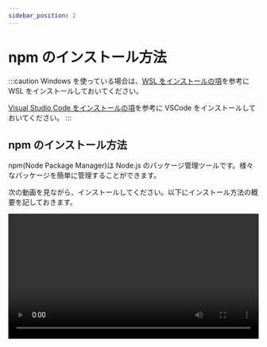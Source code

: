 ```yaml
---
sidebar_position: 2
---
```



# npm のインストール方法

:::caution
Windows を使っている場合は、[WSL をインストールの項](/docs/04extras/01wsl/)を参考に WSL をインストールしておいてください。

[Visual Studio Code をインストールの項](/docs/04extras/02vscode/)を参考に VSCode をインストールしておいてください。
:::

## npm のインストール方法

npm(Node Package Manager)は Node.js のパッケージ管理ツールです。様々なパッケージを簡単に管理することができます。

次の動画を見ながら、インストールしてください。以下にインストール方法の概要を記しておきます。

<video src={installNpm} controls width="100%" />

まず、はじめに nvm(Node Version Manager) という Node.js のバージョン管理ツールをインストールします。

- [nvm のウェブサイトの Install & Update Script の項](https://github.com/nvm-sh/nvm#install--update-script)に書かれているスクリプトをターミナル上で実行しましょう。2022 年 12 月現在では、次のようなスクリプトが書いてあります。

  ```shell
  curl -o- https://raw.githubusercontent.com/nvm-sh/nvm/v0.39.3/install.sh | bash
  ```

- ターミナルを再起動しましょう。ターミナル上で `exit` と入力して、ターミナルをもう一度開くことで再起動ができます。※ターミナルを再起動させないと次のコマンドを実行したときにエラーが出ます。

- 次のコマンドを実行してください。これは、nvm のバージョンを確認するコマンドです。

  ```shell
  nvm -v
  ```

- 次のように表示されたら、成功です。

  ```shell
  0.39.3
  ```

次に、nvm を用いて Node.js の安定版（LTS）をインストールします。

- 次のコマンドを実行してください。これは、Node.js の安定版（LTS）をインストールするコマンドです。

  ```shell
  nvm install --lts
  ```

- 次のコマンドを実行してください。これは、Node.js のバージョンを確認するコマンドです。

  ```shell
  node -v
  ```

- 次のように表示されたら、成功です。※2022 年 11 月現在

  ```shell
  v18.12.1
  ```

:::tip
一番はじめのスクリプトを実行する時に `Command 'curl' not found ...` のようにエラーが出た場合は、curl がインストールされていない可能性があります。エラーメッセージにあるように、WSL 上の Ubuntu 系の Linux では次のスクリプトを実行して curl をインストールすればうまく動きます。

```shell
sudo apt -y install curl
```

macOS の場合は、次のコマンドで curl をインストールできます。

```shell
brew install curl
```

<video src={installCurl} controls width="100%" />

:::
